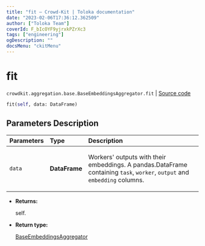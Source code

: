 ```yaml
---
title: "fit — Crowd-Kit | Toloka documentation"
date: "2023-02-06T17:36:12.362509"
author: ["Toloka Team"]
coverId: F_bIcOYF9yjrxkPZrXc3
tags: ["engineering"]
ogDescription: ""
docsMenu: "ckitMenu"
---
```


# fit
`crowdkit.aggregation.base.BaseEmbeddingsAggregator.fit` | [Source code](https://github.com/Toloka/crowd-kit/blob/v1.2.0/crowdkit/aggregation/base/__init__.py#L95)

```python
fit(self, data: DataFrame)
```

## Parameters Description

| Parameters | Type | Description |
| :----------| :----| :-----------|
`data`|**DataFrame**|<p>Workers&#x27; outputs with their embeddings. A pandas.DataFrame containing `task`, `worker`, `output` and `embedding` columns.</p>

* **Returns:**

  self.

* **Return type:**

  [BaseEmbeddingsAggregator](/docs/crowd-kit/reference/crowdkit.aggregation.base.BaseEmbeddingsAggregator)
